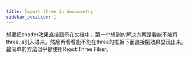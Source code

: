 ```yaml
---
title: Import three in documentry
sidebar_position: 1
---
```


想要把shader效果直接显示在文档中，第一个想到的解决方案是看能不能将three.js引入进来，然后再看看能不能在three的框架下面直接把效果显现出来。
最简单的方法似乎是使用React Three Fiber。

<Scene/>


